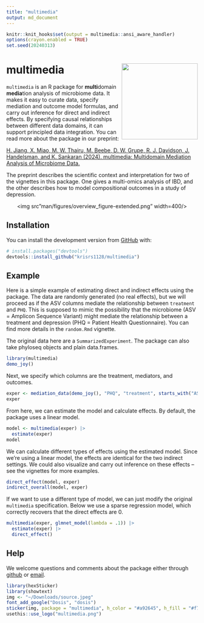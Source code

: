```yaml
---
title: "multimedia"
output: md_document
---
```


```r
knitr::knit_hooks$set(output = multimedia::ansi_aware_handler)
options(crayon.enabled = TRUE)
set.seed(20240313)
```

# multimedia <img src="man/figures/logo.png" align="right" width="200" alt=""/>

`multimedia` is an R package for **multi**domain **media**tion analysis of
microbiome data. It makes it easy to curate data, specify mediation and outcome
model formulas, and carry out inference for direct and indirect effects. By
specifying causal relationships between different data domains, it can support
principled data integration. You can read more about the package in our
preprint:

[H. Jiang, X. Miao, M. W. Thairu, M. Beebe, D. W. Grupe, R. J. Davidson, J. Handelsman, and K. Sankaran (2024). multimedia: Multidomain Mediation Analysis of Microbiome Data.]()

The preprint describes the scientific context and interpretation for two of the
vignettes in this package. One gives a multi-omics analysis of IBD, and the
other describes how to model compositional outcomes in a study of depression.

<center>
<img src"man/figures/overview_figure-extended.png" width=400/>
</center>

## Installation

You can install the development version from
[GitHub](https://github.com/krisrs1128/multimedia) with:

``` r
# install.packages("devtools")
devtools::install_github("krisrs1128/multimedia")
```

## Example

Here is a simple example of estimating direct and indirect effects using the
package. The data are randomly generated (no real effects), but we will proceed
as if the ASV columns mediate the relationship between `treatment` and `PHQ`.
This is supposed to mimic the possibility that the microbiome (ASV = Amplicon
Sequence Variant) might mediate the relationship between a treatment and
depression (PHQ = Patient Health Questionnaire). You can find more details in
the `random.Rmd` vignette.

The original data here are a `SummarizedExperiment`. The package can also take
phyloseq objects and plain data.frames.

```r
library(multimedia)
demo_joy()
```

Next, we specify which columns are the treatment, mediators, and outcomes.

```r
exper <- mediation_data(demo_joy(), "PHQ", "treatment", starts_with("ASV"))
exper
```

From here, we can estimate the model and calculate effects. By default, the
package uses a linear model.

```r
model <- multimedia(exper) |>
  estimate(exper)
model
```

We can calculate different types of effects using the estimated model. Since
we're using a linear model, the effects are identical for the two indirect
settings. We could also visualize and carry out inference on these effects --
see the vignettes for more examples.

```r
direct_effect(model, exper)
indirect_overall(model, exper)
```

If we want to use a different type of model, we can just modify the original
`multimedia` specification. Below we use a sparse regression model, which
correctly recovers that the direct effects are 0.

```r
multimedia(exper, glmnet_model(lambda = .1)) |>
  estimate(exper) |>
  direct_effect()
```

## Help

We welcome questions and comments about the package either through
[github](https://github.com/krisrs1128/multimedia/issues) or [email](mailto:ksankaran@wisc.edu).

```r
library(hexSticker)
library(showtext)
img <- "~/Downloads/source.jpeg"
font_add_google("Dosis", "dosis")
sticker(img, package = "multimedia", h_color = "#a92645", h_fill = "#f7f7f7", p_size = 35, p_y = 1.4, s_x = 1, s_y = .75, s_width = .47, p_color = "#0c0c0c", dpi = 500, p_family = "dosis")
usethis::use_logo("multimedia.png")
```
